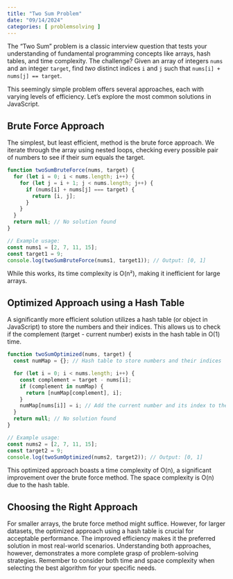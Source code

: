 ```yaml
---
title: "Two Sum Problem"
date: "09/14/2024"
categories: [ problemsolving ]
---
```


The "Two Sum" problem is a classic interview question that tests your understanding of fundamental programming concepts like arrays, hash tables, and time complexity.  The challenge? Given an array of integers `nums` and an integer `target`, find *two* distinct indices `i` and `j` such that `nums[i] + nums[j] == target`.

This seemingly simple problem offers several approaches, each with varying levels of efficiency. Let's explore the most common solutions in JavaScript.

## Brute Force Approach

The simplest, but least efficient, method is the brute force approach. We iterate through the array using nested loops, checking every possible pair of numbers to see if their sum equals the target.

```javascript
function twoSumBruteForce(nums, target) {
  for (let i = 0; i < nums.length; i++) {
    for (let j = i + 1; j < nums.length; j++) {
      if (nums[i] + nums[j] === target) {
        return [i, j];
      }
    }
  }
  return null; // No solution found
}

// Example usage:
const nums1 = [2, 7, 11, 15];
const target1 = 9;
console.log(twoSumBruteForce(nums1, target1)); // Output: [0, 1]
```

While this works, its time complexity is O(n²), making it inefficient for large arrays.


## Optimized Approach using a Hash Table

A significantly more efficient solution utilizes a hash table (or object in JavaScript) to store the numbers and their indices.  This allows us to check if the complement (target - current number) exists in the hash table in O(1) time.

```javascript
function twoSumOptimized(nums, target) {
  const numMap = {}; // Hash table to store numbers and their indices

  for (let i = 0; i < nums.length; i++) {
    const complement = target - nums[i];
    if (complement in numMap) {
      return [numMap[complement], i];
    }
    numMap[nums[i]] = i; // Add the current number and its index to the hash table
  }
  return null; // No solution found
}

// Example usage:
const nums2 = [2, 7, 11, 15];
const target2 = 9;
console.log(twoSumOptimized(nums2, target2)); // Output: [0, 1]
```

This optimized approach boasts a time complexity of O(n), a significant improvement over the brute force method.  The space complexity is O(n) due to the hash table.

## Choosing the Right Approach

For smaller arrays, the brute force method might suffice. However, for larger datasets, the optimized approach using a hash table is crucial for acceptable performance. The improved efficiency makes it the preferred solution in most real-world scenarios.  Understanding both approaches, however, demonstrates a more complete grasp of problem-solving strategies.  Remember to consider both time and space complexity when selecting the best algorithm for your specific needs.

